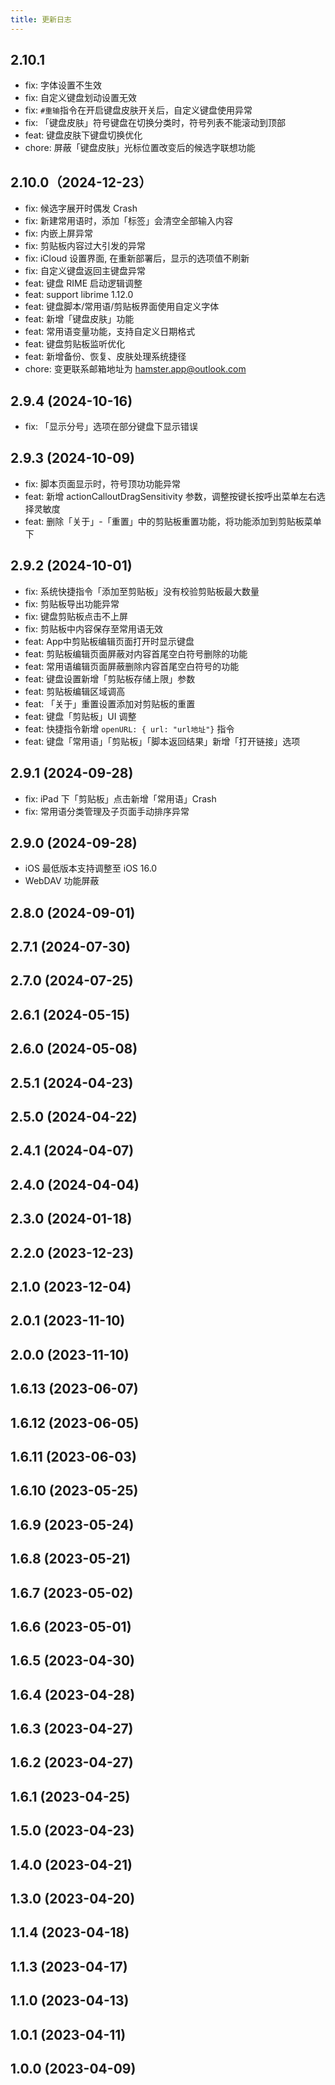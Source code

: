 ```yaml
---
title: 更新日志
---
```


## 2.10.1

- fix: 字体设置不生效
- fix: 自定义键盘划动设置无效
- fix: `#重输`指令在开启键盘皮肤开关后，自定义键盘使用异常
- fix: 「键盘皮肤」符号键盘在切换分类时，符号列表不能滚动到顶部
- feat: 键盘皮肤下键盘切换优化
- chore: 屏蔽「键盘皮肤」光标位置改变后的候选字联想功能

## 2.10.0（2024-12-23）

- fix: 候选字展开时偶发 Crash
- fix: 新建常用语时，添加「标签」会清空全部输入内容
- fix: 内嵌上屏异常
- fix: 剪贴板内容过大引发的异常
- fix: iCloud 设置界面, 在重新部署后，显示的选项值不刷新
- fix: 自定义键盘返回主键盘异常
- feat: 键盘 RIME 启动逻辑调整
- feat: support librime 1.12.0
- feat: 键盘脚本/常用语/剪贴板界面使用自定义字体
- feat: 新增「键盘皮肤」功能
- feat: 常用语变量功能，支持自定义日期格式
- feat: 键盘剪贴板监听优化
- feat: 新增备份、恢复、皮肤处理系统捷径
- chore: 变更联系邮箱地址为 hamster.app@outlook.com

## 2.9.4 (2024-10-16)

- fix: 「显示分号」选项在部分键盘下显示错误

## 2.9.3 (2024-10-09)

- fix: 脚本页面显示时，符号顶功功能异常
- feat: 新增 actionCalloutDragSensitivity 参数，调整按键长按呼出菜单左右选择灵敏度
- feat: 删除「关于」-「重置」中的剪贴板重置功能，将功能添加到剪贴板菜单下

## 2.9.2 (2024-10-01)

- fix: 系统快捷指令「添加至剪贴板」没有校验剪贴板最大数量
- fix: 剪贴板导出功能异常
- fix: 键盘剪贴板点击不上屏
- fix: 剪贴板中内容保存至常用语无效
- feat: App中剪贴板编辑页面打开时显示键盘
- feat: 剪贴板编辑页面屏蔽对内容首尾空白符号删除的功能
- feat: 常用语编辑页面屏蔽删除内容首尾空白符号的功能
- feat: 键盘设置新增「剪贴板存储上限」参数
- feat: 剪贴板编辑区域调高
- feat: 「关于」重置设置添加对剪贴板的重置
- feat: 键盘「剪贴板」UI 调整
- feat: 快捷指令新增 `openURL: { url: "url地址"}` 指令
- feat: 键盘「常用语」「剪贴板」「脚本返回结果」新增「打开链接」选项

## 2.9.1 (2024-09-28)

- fix: iPad 下「剪贴板」点击新增「常用语」Crash
- fix: 常用语分类管理及子页面手动排序异常

## 2.9.0 (2024-09-28)

- iOS 最低版本支持调整至 iOS 16.0
- WebDAV 功能屏蔽

## 2.8.0 (2024-09-01)

## 2.7.1 (2024-07-30)

## 2.7.0 (2024-07-25)

## 2.6.1 (2024-05-15)

## 2.6.0 (2024-05-08)

## 2.5.1 (2024-04-23)

## 2.5.0 (2024-04-22)

## 2.4.1 (2024-04-07)

## 2.4.0 (2024-04-04)

## 2.3.0 (2024-01-18)

## 2.2.0 (2023-12-23)

## 2.1.0 (2023-12-04)

## 2.0.1 (2023-11-10)

## 2.0.0 (2023-11-10)

## 1.6.13 (2023-06-07)

## 1.6.12 (2023-06-05)

## 1.6.11 (2023-06-03)

## 1.6.10 (2023-05-25)

## 1.6.9 (2023-05-24)

## 1.6.8 (2023-05-21)

## 1.6.7 (2023-05-02)

## 1.6.6 (2023-05-01)

## 1.6.5 (2023-04-30)

## 1.6.4 (2023-04-28)

## 1.6.3 (2023-04-27)

## 1.6.2 (2023-04-27)

## 1.6.1 (2023-04-25)

## 1.5.0 (2023-04-23)

## 1.4.0 (2023-04-21)

## 1.3.0 (2023-04-20)

## 1.1.4 (2023-04-18)

## 1.1.3 (2023-04-17)

## 1.1.0 (2023-04-13)

## 1.0.1 (2023-04-11)

## 1.0.0 (2023-04-09)
